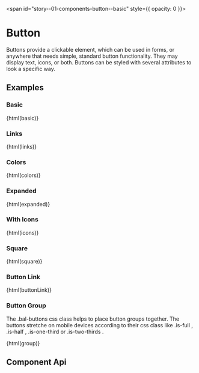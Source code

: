 
<span id="story--01-components-button--basic" style={{ opacity: 0 }}></span>

# Button

Buttons provide a clickable element, which can be used in forms, or anywhere that needs simple, standard button functionality. They may display text, icons, or both. Buttons can be styled with several attributes to look a specific way.

<Canvas>
  <Story id="01-components-button--primary" />
</Canvas>

## Examples

### Basic

<Canvas className="bal-app" mdxSource={basic}>
  {html(basic)}
</Canvas>

### Links

<Canvas className="bal-app" mdxSource={links}>
  {html(links)}
</Canvas>

### Colors

<Canvas className="bal-app" mdxSource={colors}>
  {html(colors)}
</Canvas>

### Expanded

<Canvas className="bal-app" mdxSource={expanded}>
  {html(expanded)}
</Canvas>

### With Icons

<Canvas className="bal-app" mdxSource={icons}>
  {html(icons)}
</Canvas>

### Square

<Canvas className="bal-app" mdxSource={square}>
  {html(square)}
</Canvas>

### Button Link

<Canvas className="bal-app" mdxSource={buttonLink}>
  {html(buttonLink)}
</Canvas>

### Button Group

The .bal-buttons css class helps to place button groups together. The buttons stretche on mobile devices according to their css class like .is-full , .is-half , .is-one-third or .is-two-thirds .

<Canvas className="bal-app" mdxSource={group}>
  {html(group)}
</Canvas>

## Component Api

<Description markdown={readme} />

<br />


<Description markdown={testing} />


<Description markdown={github} />
